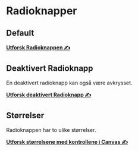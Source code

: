 
# Radioknapper 

## Default

<Canvas>
  <Story id="komponenter-radio--default" />
</Canvas>

[**Utforsk Radioknappen ✍️**](?path=/story/komponenter-radio--default)

## Deaktivert Radioknapp

<Canvas>
  <Story id="komponenter-radio--disabled" />
</Canvas>

En deaktivert radioknapp kan også være avkrysset.

<Story id="komponenter-radio--disabled&args=checked:true" />

[**Utforsk deaktivert Radioknapp ✍️**](?path=/story/komponenter-radio--disabled)

## Størrelser

Radioknappen har to ulike størrelser.

<Story id="komponenter-radio--default&args=size:medium;label:Vanlig" />
<Story id="komponenter-radio--default&args=size:large;label:Stor" />

[**Utforsk størrelsene med kontrollene i Canvas ✍️**](?path=/story/komponenter-radio--default)